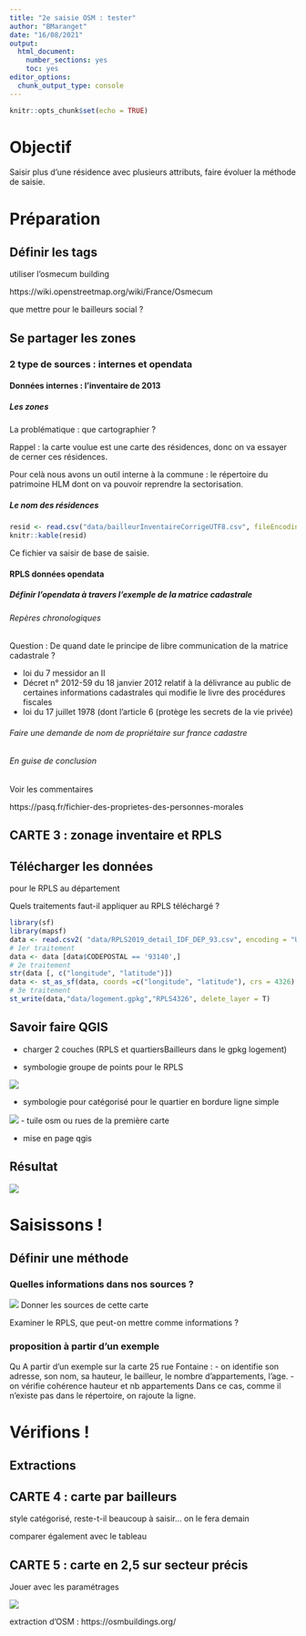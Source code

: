 ```yaml
---
title: "2e saisie OSM : tester"
author: "BMaranget"
date: "16/08/2021"
output: 
  html_document: 
    number_sections: yes
    toc: yes
editor_options: 
  chunk_output_type: console
---
```


```r
knitr::opts_chunk$set(echo = TRUE)
```





# Objectif

Saisir plus d'une résidence avec plusieurs attributs, faire évoluer la méthode de saisie.


# Préparation


## Définir les tags

utiliser l'osmecum building

https://wiki.openstreetmap.org/wiki/France/Osmecum

que mettre pour le bailleurs social ?

## Se partager les zones

### 2 type de sources : internes et opendata

#### Données internes : l'inventaire de 2013 

##### Les zones

La problématique : que cartographier ?

Rappel : la carte voulue est une carte des résidences, donc on va essayer de cerner ces résidences.

Pour celà nous avons un outil interne à la commune : le répertoire du patrimoine HLM dont on va pouvoir reprendre la sectorisation.




##### Le nom des résidences


```r
resid <- read.csv("data/bailleurInventaireCorrigeUTF8.csv", fileEncoding = "UTF-8")
knitr::kable(resid)
```
 
Ce fichier va saisir de base de saisie.

#### RPLS données opendata

##### Définir l'opendata à travers l'exemple de la matrice cadastrale


###### Repères chronologiques

Question : De quand date le principe de libre communication de la matrice cadastrale ?

* loi du 7 messidor an II
* Décret n° 2012-59 du 18 janvier 2012 relatif à la délivrance au public de certaines informations cadastrales qui modifie le livre des procédures fiscales
*	loi du 17 juillet 1978 (dont l’article 6 (protège les secrets de la vie privée)


###### Faire une demande de nom de propriétaire sur france cadastre


###### En guise de conclusion

Voir les commentaires

https://pasq.fr/fichier-des-proprietes-des-personnes-morales

## CARTE 3 : zonage inventaire et RPLS

## Télécharger les données

pour le RPLS au département

Quels traitements faut-il appliquer au RPLS téléchargé ?

```r
library(sf)
library(mapsf)
data <- read.csv2( "data/RPLS2019_detail_IDF_DEP_93.csv", encoding = "UTF-8")
# 1er traitement
data <- data [data$CODEPOSTAL == '93140',]
# 2e traitement
str(data [, c("longitude", "latitude")])
data <- st_as_sf(data, coords =c("longitude", "latitude"), crs = 4326)
# 3e traitement
st_write(data,"data/logement.gpkg","RPLS4326", delete_layer = T)
```


## Savoir faire QGIS

- charger 2 couches (RPLS et quartiersBailleurs dans le gpkg logement)

- symbologie groupe de points pour le RPLS

![](img/symbologiePoints.png)

- symbologie pour catégorisé pour le quartier en bordure ligne simple

![](img/bordurelgsimple.png)
- tuile osm ou rues de la première carte

- mise en page qgis

## Résultat

![](img/carte2.png)





# Saisissons !

## Définir une méthode

### Quelles informations dans nos sources ?

![](img/residence1.png)
Donner les sources de cette carte

Examiner le RPLS, que peut-on mettre comme informations ?


### proposition à partir d'un exemple
Qu
A partir d'un exemple sur la carte 25 rue Fontaine :
- on identifie son adresse, son nom, sa hauteur, le bailleur, le nombre d'appartements, l'age.
- on vérifie cohérence hauteur et nb appartements
Dans ce cas, comme il n'existe pas dans le répertoire,  on rajoute la ligne.



# Vérifions !

## Extractions

## CARTE 4 : carte par bailleurs

style catégorisé, reste-t-il beaucoup à saisir... on le fera demain

comparer également avec le tableau

## CARTE 5 : carte en 2,5 sur secteur précis

Jouer avec les paramétrages

![](img/2D5.png)


extraction d'OSM : https://osmbuildings.org/
